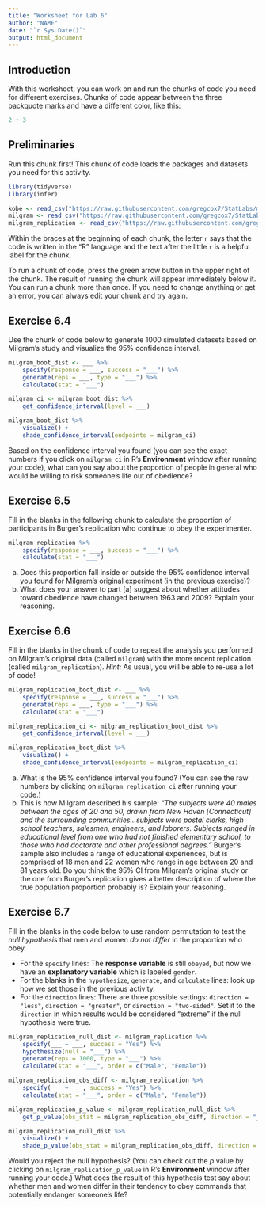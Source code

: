 ```yaml
---
title: "Worksheet for Lab 6"
author: "NAME"
date: "`r Sys.Date()`"
output: html_document
---
```


## Introduction

With this worksheet, you can work on and run the chunks of code you need for different exercises.  Chunks of code appear between the three backquote marks and have a different color, like this:

```r
2 + 3
```

## Preliminaries

Run this chunk first!  This chunk of code loads the packages and datasets you need for this activity.

```r
library(tidyverse)
library(infer)

kobe <- read_csv("https://raw.githubusercontent.com/gregcox7/StatLabs/main/data/kobe.csv")
milgram <- read_csv("https://raw.githubusercontent.com/gregcox7/StatLabs/main/data/milgram.csv")
milgram_replication <- read_csv("https://raw.githubusercontent.com/gregcox7/StatLabs/main/data/milgram_replication.csv")
```

Within the braces at the beginning of each chunk, the letter `r` says that the code is written in the "R" language and the text after the little `r` is a helpful label for the chunk.

To run a chunk of code, press the green arrow button in the upper right of the chunk.  The result of running the chunk will appear immediately below it.  You can run a chunk more than once.  If you need to change anything or get an error, you can always edit your chunk and try again.

## Exercise 6.4

Use the chunk of code below to generate 1000 simulated datasets based on Milgram's study and visualize the 95% confidence interval.

```r
milgram_boot_dist <- ___ %>%
    specify(response = ___, success = "___") %>%
    generate(reps = ___, type = "___") %>%
    calculate(stat = "___")

milgram_ci <- milgram_boot_dist %>%
    get_confidence_interval(level = ___)

milgram_boot_dist %>%
    visualize() +
    shade_confidence_interval(endpoints = milgram_ci)
```

Based on the confidence interval you found (you can see the exact numbers if you click on `milgram_ci` in R's **Environment** window after running your code), what can you say about the proportion of people in general who would be willing to risk someone's life out of obedience?

## Exercise 6.5

Fill in the blanks in the following chunk to calculate the proportion of participants in Burger's replication who continue to obey the experimenter.

```r
milgram_replication %>%
    specify(response = ___, success = "___") %>%
    calculate(stat = "___")
```

a. Does this proportion fall inside or outside the 95% confidence interval you found for Milgram's original experiment (in the previous exercise)?
b. What does your answer to part [a] suggest about whether attitudes toward obedience have changed between 1963 and 2009?  Explain your reasoning.

## Exercise 6.6

Fill in the blanks in the chunk of code to repeat the analysis you performed on Milgram's original data (called `milgram`) with the more recent replication (called `milgram_replication`).  *Hint:* As usual, you will be able to re-use a lot of code!

```r
milgram_replication_boot_dist <- ___ %>%
    specify(response = ___, success = "___") %>%
    generate(reps = ___, type = "___") %>%
    calculate(stat = "___")

milgram_replication_ci <- milgram_replication_boot_dist %>%
    get_confidence_interval(level = ___)

milgram_replication_boot_dist %>%
    visualize() +
    shade_confidence_interval(endpoints = milgram_replication_ci)
```

a. What is the 95% confidence interval you found?  (You can see the raw numbers by clicking on `milgram_replication_ci` after running your code.)
b. This is how Milgram described his sample: *"The subjects were 40 males between the ages of 20 and 50, drawn from New Haven [Connecticut] and the surrounding communities...subjects were postal clerks, high school teachers, salesmen, engineers, and laborers. Subjects ranged in educational level from one who had not finished elementary school, to those who had doctorate and other professional degrees."*  Burger's sample also includes a range of educational experiences, but is comprised of 18 men and 22 women who range in age between 20 and 81 years old.  Do you think the 95% CI from Milgram's original study or the one from Burger's replication gives a better description of where the true population proportion probably is?  Explain your reasoning.

## Exercise 6.7

Fill in the blanks in the code below to use random permutation to test the *null hypothesis* that men and women *do not differ* in the proportion who obey.

* For the `specify` lines:  The **response variable** is still `obeyed`, but now we have an **explanatory variable** which is labeled `gender`.
* For the blanks in the `hypothesize`, `generate`, and `calculate` lines: look up how we set those in the previous activity.
* For the `direction` lines:  There are three possible settings: `direction = "less"`, `direction = "greater"`, or `direction = "two-sided"`.  Set it to the `direction` in which results would be considered "extreme" if the null hypothesis were true.

```r
milgram_replication_null_dist <- milgram_replication %>%
    specify(___ ~ ___, success = "Yes") %>%
    hypothesize(null = "___") %>%
    generate(reps = 1000, type = "___") %>%
    calculate(stat = "___", order = c("Male", "Female"))

milgram_replication_obs_diff <- milgram_replication %>%
    specify(___ ~ ___, success = "Yes") %>%
    calculate(stat = "___", order = c("Male", "Female"))

milgram_replication_p_value <- milgram_replication_null_dist %>%
    get_p_value(obs_stat = milgram_replication_obs_diff, direction = "___")

milgram_replication_null_dist %>%
    visualize() +
    shade_p_value(obs_stat = milgram_replication_obs_diff, direction = "___")
```

Would you reject the null hypothesis?  (You can check out the $p$ value by clicking on `milgram_replication_p_value` in R's **Environment** window after running your code.)  What does the result of this hypothesis test say about whether men and women differ in their tendency to obey commands that potentially endanger someone's life?
